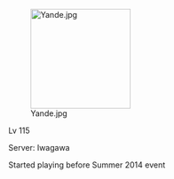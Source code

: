 [[File:Yande.jpg|thumb|180px|right]]

Lv 115

Server: Iwagawa

Started playing before Summer 2014 event